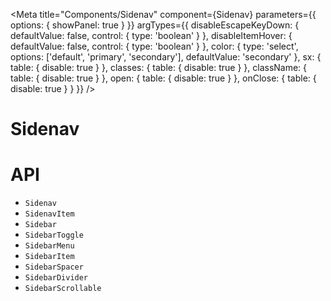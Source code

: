 

<Meta
  title="Components/Sidenav"
  component={Sidenav}
  parameters={{
    options: { showPanel: true }
  }}
  argTypes={{
    disableEscapeKeyDown: {
      defaultValue: false,
      control: {
        type: 'boolean'
      }
    },
    disableItemHover: {
      defaultValue: false,
      control: {
        type: 'boolean'
      }
    },
    color: {
      type: 'select',
      options: ['default', 'primary', 'secondary'],
      defaultValue: 'secondary'
    },
    sx: {
      table: {
        disable: true
      }
    },
    classes: {
      table: {
        disable: true
      }
    },
    className: {
      table: {
        disable: true
      }
    },
    open: {
      table: {
        disable: true
      }
    },
    onClose: {
      table: {
        disable: true
      }
    }
  }}
/>

# Sidenav

<Canvas>
  <Story story={stories.Demo} name="Demo" />
</Canvas>

<ArgsTable story="Demo" />

# API

<ul>
  <li>
    <LinkTo kind="components-api-Sidenav" story="page">
      <code>Sidenav</code>
    </LinkTo>
  </li>
  <li>
    <LinkTo kind="components-api-SidenavItem" story="page">
      <code>SidenavItem</code>
    </LinkTo>
  </li>
  <li>
    <LinkTo kind="components-api-Sidebar" story="page">
      <code>Sidebar</code>
    </LinkTo>
  </li>
  <li>
    <LinkTo kind="components-api-SidebarToggle" story="page">
      <code>SidebarToggle</code>
    </LinkTo>
  </li>
  <li>
    <LinkTo kind="components-api-SidebarMenu" story="page">
      <code>SidebarMenu</code>
    </LinkTo>
  </li>
  <li>
    <LinkTo kind="components-api-SidebarItem" story="page">
      <code>SidebarItem</code>
    </LinkTo>
  </li>
  <li>
    <LinkTo kind="components-api-SidebarSpacer" story="page">
      <code>SidebarSpacer</code>
    </LinkTo>
  </li>
  <li>
    <LinkTo kind="components-api-SidebarDivider" story="page">
      <code>SidebarDivider</code>
    </LinkTo>
  </li>
  <li>
    <LinkTo kind="components-api-SidebarScrollable" story="page">
      <code>SidebarScrollable</code>
    </LinkTo>
  </li>
</ul>
